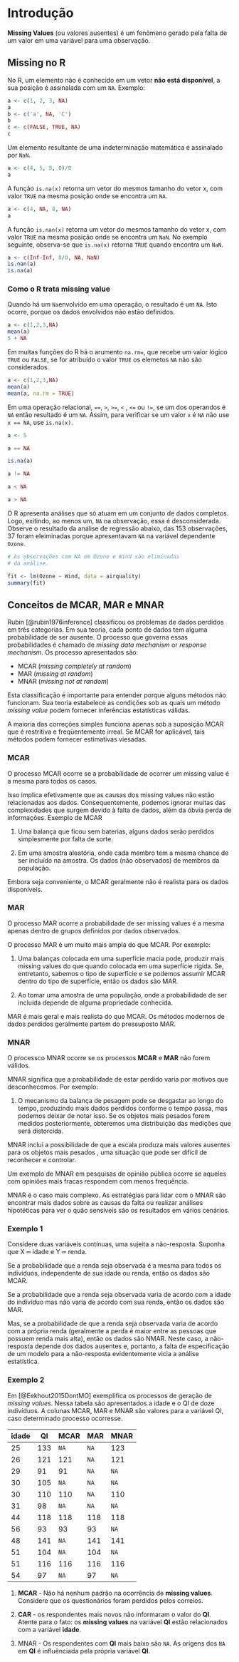 # Introdução {#intro}


**Missing Values** (ou valores ausentes) é um fenômeno  gerado  pela falta de um valor em uma variável para uma  observação.


## Missing no R

No R, um elemento não é conhecido em um vetor   **não está disponível**, a sua posição  é  assinalada com um  `NA`. Exemplo:

```r
a <- c(1, 2, 3, NA)
a
b <- c('a', NA, 'C')
b
c <- c(FALSE, TRUE, NA)
c
```

Um elemento resultante de uma indeterminação matemática é assinalado por `NaN`.

```r
a <- c(4, 5, 8, 0)/0
a
```

A função `is.na(x)` retorna um vetor do mesmos tamanho  do vetor x, com valor `TRUE` na mesma posição onde se encontra um  `NA`.

```r
a <- c(4, NA, 8, NA)
a
```

A função `is.nan(x)` retorna um vetor do mesmos tamanho  do vetor x, com valor `TRUE` na mesma posição onde se encontra um  `NaN`. No exemplo seguinte, observa-se que `is.na(x)` retorna `TRUE` quando encontra um `NaN`.

```r
a <- c(Inf-Inf, 0/0, NA, NaN)
is.nan(a)
is.na(a)
```

### Como o R trata missing value

Quando há um `Na`envolvido em uma operação, o resultado é um `NA`. Isto ocorre, porque os dados envolvidos não estão definidos.

```r
a <- c(1,2,3,NA)
mean(a)
5 + NA
```

Em muitas funções do R há o arumento `na.rm=`, que recebe um valor lógico `TRUE` ou `FALSE`, se for atribuído o valor `TRUE` os elemetos `NA` não são considerados.

```r
a <- c(1,2,3,NA)
mean(a)
mean(a, na.rm = TRUE)
```

Em uma operação relacional,  `==`, `>`, `>=`, `<` , `<=` ou `!=`, se um dos operandos é `NA` então resultado é um `NA`. Assim, para verificar se um valor `x` é `NA` não use `x == NA`, use `is.na(x)`. 

```r
a <- 5

a == NA

is.na(a)

a != NA

a < NA

a > NA

```


O R apresenta análises que só atuam em um conjunto de dados completos. Logo, exitindo, ao menos um, `NA` na observação, essa é desconsiderada. Observe o resultado da análise de regressão abaixo, das 153 observações, 37 foram eleiminadas porque apresentavam `NA` na variável dependente `Ozone`.

```r
# As observações com NA em Ozone e Wind são eliminadas
# da análise.

fit <- lm(Ozone ~ Wind, data = airquality)
summary(fit) 
```

## Conceitos de MCAR, MAR e MNAR

Rubin [@rubin1976inference] classificou os problemas de dados perdidos em três categorias. Em sua teoria, cada ponto de dados tem alguma probabilidade de ser ausente. O processo que governa essas probabilidades é chamado de *missing data mechanism* or *response mechanism*. Os processo apresentados são:

+ MCAR (*missing completely at random*)
+ MAR (*missing at random*)
+ MNAR (*missing not at random*)

Esta classificação  é importante para entender porque alguns métodos não funcionam. Sua teoria estabelece as condições sob as quais um método  *missing value* podem fornecer inferências estatísticas válidas. 

A maioria das correções simples funciona apenas sob a suposição MCAR que é  restritiva e freqüentemente irreal. Se MCAR for aplicável, tais métodos podem fornecer estimativas viesadas.

### MCAR

O processo MCAR  ocorre se a probabilidade de ocorrer um missing value é a mesma para todos os casos.
 
Isso implica efetivamente que as causas dos missing values não estão relacionadas aos dados. Consequentemente, podemos ignorar muitas das
 complexidades que surgem devido à falta de dados, além da óbvia perda de informações. Exemplo de MCAR

1. Uma balança que ficou sem baterias, alguns dados serão perdidos simplesmente por falta de sorte.

2. Em uma amostra aleatória, onde cada membro tem a mesma chance de ser incluído na amostra. Os dados (não observados) de membros da população.

Embora seja conveniente, o MCAR geralmente  não é realista para os dados disponíveis.

### MAR

O processo MAR ocorre a probabilidade de ser missing values é a mesma apenas dentro de grupos definidos por dados observados.

O processo MAR é um muito mais ampla do que MCAR. Por exemplo: 

1. Uma balanças colocada  em uma superfície macia pode, produzir mais missing values do que quando colocada em uma superfície rígida. Se, entretanto, sabemos o tipo de superfície e se podemos assumir MCAR dentro do tipo de superfície, então os dados são MAR.

2. Ao tomar uma amostra de uma população, onde a probabilidade de ser incluída depende de alguma propriedade conhecida.

MAR é mais geral e mais realista do que MCAR. Os métodos modernos de dados perdidos geralmente partem do pressuposto MAR.

### MNAR

O processco MNAR ocorre se os processos **MCAR**  e  **MAR** não forem válidos.

MNAR significa que a probabilidade de estar perdido varia por motivos que desconhecemos. Por exemplo:

1. O mecanismo da balança de pesagem pode se desgastar ao longo do tempo, produzindo mais dados perdidos conforme o tempo passa, mas podemos deixar de notar isso. Se os objetos mais pesados forem medidos posteriormente, obteremos uma distribuição  das medições que será distorcida. 

MNAR inclui a possibilidade de que a escala produza mais valores ausentes para os objetos mais pesados , uma situação que pode
 ser difícil de reconhecer e controlar. 
 
Um exemplo de MNAR em pesquisas de opinião pública ocorre se aqueles com opiniões mais fracas respondem com menos frequência. 

MNAR é o caso mais complexo. As estratégias para lidar com o MNAR são encontrar mais dados sobre as causas da falta ou realizar análises hipotéticas para ver o quão sensíveis são  os resultados em vários cenários. 


### Exemplo 1

Considere duas variáveis contínuas, uma sujeita a não-resposta. Suponha que X ═ idade e Y ═ renda.

Se a probabilidade que a renda seja observada é a mesma para todos os
indivíduos, independente de sua idade ou renda, então os dados são MCAR.

Se a probabilidade que a renda seja observada varia de acordo com a idade do indivíduo mas não varia de acordo com sua renda, então os dados são MAR. 

Mas, se a probabilidade de que a renda seja observada varia de acordo com a própria renda (geralmente a perda é maior entre as pessoas que possuem renda mais alta), então os dados são NMAR. Neste caso, a não-resposta depende dos dados ausentes <!---(Little e Rubin, 1987) ---> e, portanto, a falta de especificação de um modelo para a não-resposta evidentemente vicia a análise estatística.

### Exemplo 2 

Em [@Eekhout2015DontMO] exemplifica os processos de geração de *missing values*. Nessa tabela são apresentados a idade e o QI de doze indivíduos. A colunas MCAR, MAR e MNAR são valores para a variável QI, caso determinado processo ocorresse.


idade | QI | MCAR | MAR | MNAR
------|----|------|-----|------
25    |133 |`NA`  |`NA` | 123
26    |121 |121   |`NA` | 121
29    | 91 | 91   |`NA` | `NA`
30    |105 |`NA`  |`NA` | `NA`
30    |110 |110   |`NA` | 110
31    | 98 |`NA`  |`NA` | `NA`
44    |118 |118   |118  | 118
56    | 93 | 93   |93   | `NA`
48    |141 |`NA`  |141  | 141
51    |104 |`NA`  |104  | `NA`
51    |116 |116   |116  | 116
54    | 97 |`NA`  | 97  | `NA`

1. **MCAR** - Não há nenhum padrão na ocorrência de  **missing values**. Considere que os questionários foram perdidos pelos correios.

2. **CAR** - os respondentes mais novos não informaram o valor do **QI**. Atente para o fato: os **missing values** na variável **QI** estão relacionados com a variável **idade**. 

3. MNAR - Os respondentes com **QI** mais baixo são `NA`. As origens dos `NA` em  **QI** é influênciada pela própria variável **QI**. 
